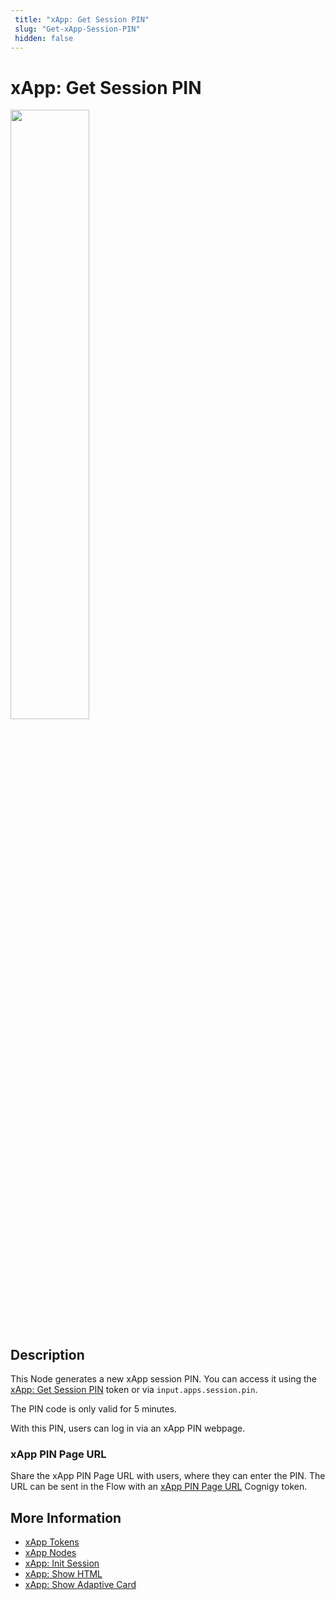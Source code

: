 ```yaml
---
 title: "xApp: Get Session PIN" 
 slug: "Get-xApp-Session-PIN" 
 hidden: false 
---
```


# xApp: Get Session PIN

<Frame>
  <img class="image-center" src="../../../../../_assets/ai/build/node-reference/xApp/get-xApp-session-PIN.png" width="50%" />
</Frame>

## Description

This Node generates a new xApp session PIN. You can access it using the [xApp: Get Session PIN](../../../../xApps/tokens.md#xapp-session-pin) token or via `input.apps.session.pin`.

The PIN code is only valid for 5 minutes.

With this PIN, users can log in via an xApp PIN webpage.

### xApp PIN Page URL

Share the xApp PIN Page URL with users, where they can enter the PIN. The URL can be sent in the Flow with an [xApp PIN Page URL](../../../../xApps/tokens.md#xapp-pin-page-url) Cognigy token.

## More Information

- [xApp Tokens](../../../../xApps/tokens.md)
- [xApp Nodes](overview.md)
- [xApp: Init Session](init-xApp-session.md)
- [xApp: Show HTML](set-html-xApp-state.md)
- [xApp: Show Adaptive Card](set-AdaptiveCard-xApp-state.md)